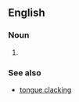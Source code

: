 ==English==

===Noun===
{{en-noun|sg=[[tongue]]-[[clacker]]}}

# {{alternative spelling of|tongue clacker}}

===See also===
* [[tongue clacking]]